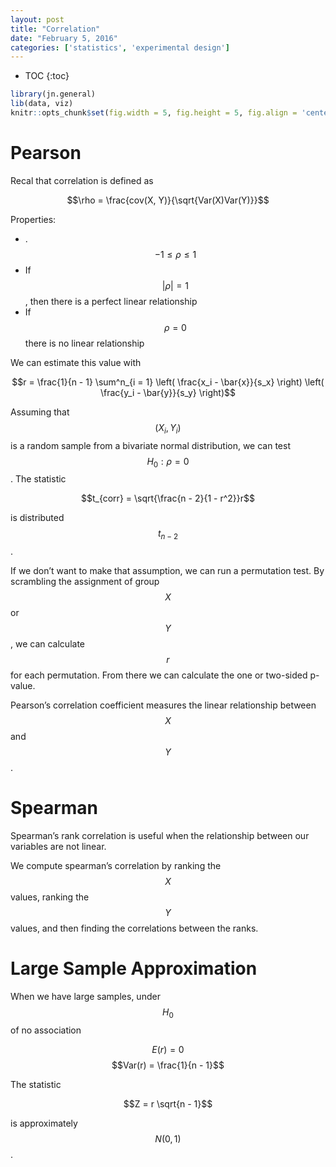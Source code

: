 ```yaml
---
layout: post
title: "Correlation"
date: "February 5, 2016"
categories: ['statistics', 'experimental design']
---
```


* TOC
{:toc}

```r
library(jn.general)
lib(data, viz)
knitr::opts_chunk$set(fig.width = 5, fig.height = 5, fig.align = 'center')
```

# Pearson

Recal that correlation is defined as

$$\rho = \frac{cov(X, Y)}{\sqrt{Var(X)Var(Y)}}$$

Properties:

* .$$-1 \le \rho \le 1$$
* If $$\vert \rho \vert = 1$$, then there is a perfect linear relationship
* If $$\rho = 0$$ there is no linear relationship

We can estimate this value with 

$$r = \frac{1}{n - 1} \sum^n_{i = 1} \left( \frac{x_i - \bar{x}}{s_x} \right) \left( \frac{y_i - \bar{y}}{s_y} \right)$$

Assuming that $$(X_i, Y_i)$$ is a random sample from a bivariate normal distribution, we can test $$H_0: \rho = 0$$. The statistic

$$t_{corr} = \sqrt{\frac{n - 2}{1 - r^2}}r$$

is distributed $$t_{n - 2}$$. 

If we don't want to make that assumption, we can run a permutation test. By scrambling the assignment of group $$X$$ or $$Y$$, we can calculate $$r$$ for each permutation. From there we can calculate the one or two-sided p-value. 

Pearson's correlation coefficient measures the linear relationship between $$X$$ and $$Y$$. 

# Spearman
Spearman's rank correlation is useful when the relationship between our variables are not linear. 

We compute spearman's correlation by ranking the $$X$$ values, ranking the $$Y$$ values, and then finding the correlations between the ranks. 

# Large Sample Approximation

When we have large samples, under $$H_0$$ of no association

$$E(r) = 0$$
$$Var(r) = \frac{1}{n - 1}$$

The statistic 

$$Z = r \sqrt{n - 1}$$

is approximately $$N(0, 1)$$.

